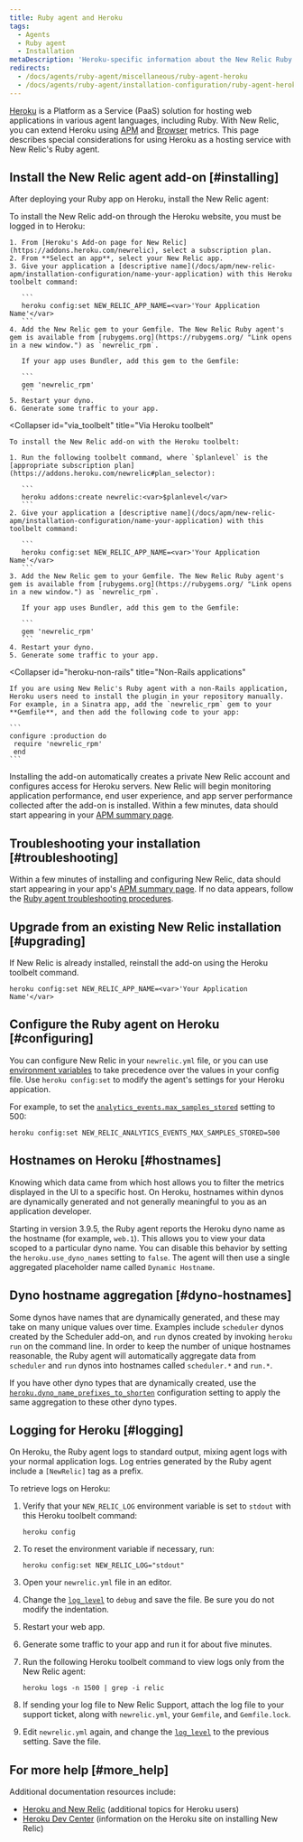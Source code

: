 ```yaml
---
title: Ruby agent and Heroku
tags:
  - Agents
  - Ruby agent
  - Installation
metaDescription: 'Heroku-specific information about the New Relic Ruby agent, including installation, configuration, app naming, and logging.'
redirects:
  - /docs/agents/ruby-agent/miscellaneous/ruby-agent-heroku
  - /docs/agents/ruby-agent/installation-configuration/ruby-agent-heroku
---
```


[Heroku](https://devcenter.heroku.com/articles/newrelic) is a Platform as a Service (PaaS) solution for hosting web applications in various agent languages, including Ruby. With New Relic, you can extend Heroku using [APM](/docs/apm/new-relic-apm) and [Browser](/docs/browser/new-relic-browser) metrics. This page describes special considerations for using Heroku as a hosting service with New Relic's Ruby agent.

## Install the New Relic agent add-on [#installing]

After deploying your Ruby app on Heroku, install the New Relic agent:

<CollapserGroup>
  <Collapser
    id="via_heroku"
    title="Via the Heroku website"
  >
    To install the New Relic add-on through the Heroku website, you must be logged in to Heroku:

    1. From [Heroku's Add-on page for New Relic](https://addons.heroku.com/newrelic), select a subscription plan.
    2. From **Select an app**, select your New Relic app.
    3. Give your application a [descriptive name](/docs/apm/new-relic-apm/installation-configuration/name-your-application) with this Heroku toolbelt command:

       ```
       heroku config:set NEW_RELIC_APP_NAME=<var>'Your Application Name'</var>
       ```
    4. Add the New Relic gem to your Gemfile. The New Relic Ruby agent's gem is available from [rubygems.org](https://rubygems.org/ "Link opens in a new window.") as `newrelic_rpm`.

       If your app uses Bundler, add this gem to the Gemfile:

       ```
       gem 'newrelic_rpm'
       ```
    5. Restart your dyno.
    6. Generate some traffic to your app.
  </Collapser>

  <Collapser
    id="via_toolbelt"
    title="Via Heroku toolbelt"
  >
    To install the New Relic add-on with the Heroku toolbelt:

    1. Run the following toolbelt command, where `$planlevel` is the [appropriate subscription plan](https://addons.heroku.com/newrelic#plan_selector):

       ```
       heroku addons:create newrelic:<var>$planlevel</var>
       ```
    2. Give your application a [descriptive name](/docs/apm/new-relic-apm/installation-configuration/name-your-application) with this toolbelt command:

       ```
       heroku config:set NEW_RELIC_APP_NAME=<var>'Your Application Name'</var>
       ```
    3. Add the New Relic gem to your Gemfile. The New Relic Ruby agent's gem is available from [rubygems.org](https://rubygems.org/ "Link opens in a new window.") as `newrelic_rpm`.

       If your app uses Bundler, add this gem to the Gemfile:

       ```
       gem 'newrelic_rpm'
       ```
    4. Restart your dyno.
    5. Generate some traffic to your app.
  </Collapser>

  <Collapser
    id="heroku-non-rails"
    title="Non-Rails applications"
  >
    If you are using New Relic's Ruby agent with a non-Rails application, Heroku users need to install the plugin in your repository manually. For example, in a Sinatra app, add the `newrelic_rpm` gem to your **Gemfile**, and then add the following code to your app:

    ```
    configure :production do
     require 'newrelic_rpm'
     end
    ```
  </Collapser>
</CollapserGroup>

Installing the add-on automatically creates a private New Relic account and configures access for Heroku servers. New Relic will begin monitoring application performance, end user experience, and app server performance collected after the add-on is installed. Within a few minutes, data should start appearing in your [APM summary page](/docs/apm/applications-menu/monitoring/apm-overview-page).

## Troubleshooting your installation [#troubleshooting]

Within a few minutes of installing and configuring New Relic, data should start appearing in your app's [APM summary page](/docs/apm/applications-menu/monitoring/apm-overview-page). If no data appears, follow the [Ruby agent troubleshooting procedures](/docs/agents/ruby-agent/troubleshooting/no-data-appears-ruby).

## Upgrade from an existing New Relic installation [#upgrading]

If New Relic is already installed, reinstall the add-on using the Heroku toolbelt command.

```
heroku config:set NEW_RELIC_APP_NAME=<var>'Your Application Name'</var>
```

## Configure the Ruby agent on Heroku [#configuring]

You can configure New Relic in your `newrelic.yml` file, or you can use [environment variables](/docs/agents/ruby-agent/installation-configuration/ruby-agent-configuration) to take precedence over the values in your config file. Use `heroku config:set` to modify the agent's settings for your Heroku appication.

For example, to set the [`analytics_events.max_samples_stored`](/docs/agents/ruby-agent/installation-configuration/ruby-agent-configuration#analytics_events) setting to 500:

```
heroku config:set NEW_RELIC_ANALYTICS_EVENTS_MAX_SAMPLES_STORED=500
```

## Hostnames on Heroku [#hostnames]

Knowing which data came from which host allows you to filter the metrics displayed in the UI to a specific host. On Heroku, hostnames within dynos are dynamically generated and not generally meaningful to you as an application developer.

Starting in version 3.9.5, the Ruby agent reports the Heroku dyno name as the hostname (for example, `web.1`). This allows you to view your data scoped to a particular dyno name. You can disable this behavior by setting the `heroku.use_dyno_names` setting to `false`. The agent will then use a single aggregated placeholder name called `Dynamic Hostname`.

## Dyno hostname aggregation [#dyno-hostnames]

Some dynos have names that are dynamically generated, and these may take on many unique values over time. Examples include `scheduler` dynos created by the Scheduler add-on, and `run` dynos created by invoking `heroku run` on the command line. In order to keep the number of unique hostnames reasonable, the Ruby agent will automatically aggregate data from `scheduler` and `run` dynos into hostnames called `scheduler.*` and `run.*`.

If you have other dyno types that are dynamically created, use the [`heroku.dyno_name_prefixes_to_shorten`](/docs/agents/ruby-agent/installation-configuration/ruby-agent-configuration#heroku) configuration setting to apply the same aggregation to these other dyno types.

## Logging for Heroku [#logging]

On Heroku, the Ruby agent logs to standard output, mixing agent logs with your normal application logs. Log entries generated by the Ruby agent include a `[NewRelic]` tag as a prefix.

To retrieve logs on Heroku:

1. Verify that your `NEW_RELIC_LOG` environment variable is set to `stdout` with this Heroku toolbelt command:

   ```
   heroku config
   ```
2. To reset the environment variable if necessary, run:

   ```
   heroku config:set NEW_RELIC_LOG="stdout"
   ```
3. Open your `newrelic.yml` file in an editor.
4. Change the [`log_level`](/docs/agents/ruby-agent/installation-configuration/ruby-agent-configuration#log_level) to `debug` and save the file. Be sure you do not modify the indentation.
5. Restart your web app.
6. Generate some traffic to your app and run it for about five minutes.
7. Run the following Heroku toolbelt command to view logs only from the New Relic agent:

   ```
   heroku logs -n 1500 | grep -i relic
   ```
8. If sending your log file to New Relic Support, attach the log file to your support ticket, along with `newrelic.yml`, your `Gemfile`, and `Gemfile.lock`.
9. Edit `newrelic.yml` again, and change the [`log_level`](/docs/agents/ruby-agent/installation-configuration/ruby-agent-configuration#log_level) to the previous setting. Save the file.

## For more help [#more_help]

Additional documentation resources include:

* [Heroku and New Relic](/docs/accounts-partnerships/partnerships/heroku-new-relic) (additional topics for Heroku users)
* [Heroku Dev Center](https://devcenter.heroku.com/articles/newrelic) (information on the Heroku site on installing New Relic)
